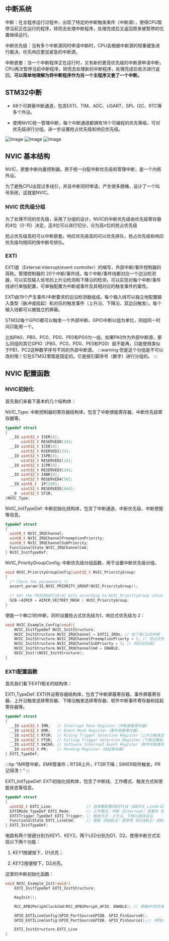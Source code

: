 ## 中断系统

中断：在主程序运行过程中，出现了特定的中断触发条件（中断源），使得CPU暂停当前正在运行的程序，转而去处理中断程序，处理完成后又返回原来被暂停的位置继续运行。

中断优先级：当有多个中断源同时申请中断时，CPU会根据中断源的轻重缓急进行裁决，优先响应更加紧急的中断源。

中断嵌套：当一个中断程序正在运行时，又有新的更高优先级的中断源申请中断，CPU再次暂停当前中断程序，转而去处理新的中断程序，处理完成后依次进行返回。**可以简单地理解为将中断程序作为另一个主程序又套了一个中断。**

## STM32中断

- 68个可屏蔽中断通道，包含EXTI、TIM、ADC、USART、SPI、I2C、RTC等多个外设。

- 使用NVIC统一管理中断，每个中断通道都拥有16个可编程的优先等级，可对优先级进行分组，进一步设置抢占优先级和响应优先级。

![Image](https://github.com/user-attachments/assets/c2f3cd5e-4960-493d-8676-72af498fce33)
![Image](https://github.com/user-attachments/assets/b125fded-a958-417c-898e-6e9979043855)
![Image](https://github.com/user-attachments/assets/267d7843-0515-4bd0-834c-43c3a92ae384)



## NVIC 基本结构

NVIC，嵌套中断向量控制器。用于统一分配中断优先级和管理中断，是一个内核外设。

为了避免CPU出现过多线引，并且中断同时申请，产生很多拥堵，设计了一个叫号系统，这就是NVIC。

### NVIC 优先级分组

为了处理不同的优先级，采用了分组的设计，NVIC的中断优先级由优先级寄存器的4位（0-15）决定，这4位可以进行切分，分为高$n$位的抢占优先级

抢占优先级高的可以中断嵌套。响应优先级高的可以优先排队，抢占优先级和响应优先级均相同的按中断号排队。

### EXTI

EXTI是（External interrupt/event controller）的缩写，外部中断/事件控制器的简称。管理控制器的 20个中断/事件线，每个中断/事件线都对应一个边沿检测器，可以实现输入信号的上升沿检测和下降沿的检测，可以实现对每个中断/事件线进行单独配置，可单独配置为中断或事件及其相对应的触发事件的属性。

EXTI由19个产生事件/中断要求的边沿检测器组成。每个输入线可以独立地配置输入类型（脉冲或挂起）和对应的触发事件（上升沿、下降沿、双边沿触发）。每个输入线都可以被独立的屏蔽。

STM32每个GPIO都可以触发一个外部中断，GPIO中断以组为单位，同组同一时间只能用一个。

比如PA0、PB0、PC0、PD0、PE0和PG0为一组，如果PA0作为外部中断源，那么同组的其它GPIO（PB0、PC0、PD0、PE0和PG0）就不能再，只能使用类似于PB1、PC2这种数字序号不同的外部中断源。
:::warning
但是这个分组是不可以改的哦！它在STM32里面是固定的。它是按引脚序号（数字）进行分组的。
:::

## NVIC 配置函数

### NVIC初始化

首先我们来看下基本的几个结构体：

NVIC_Type:  中断控制器的寄存器结构体，包含了中断使能寄存器、中断优先级寄存器等。

```C
typedef struct
{
  __IO uint32_t ISER[8];                      
       uint32_t RESERVED0[24];                                   
  __IO uint32_t ICER[8];                      
       uint32_t RSERVED1[24];                                    
  __IO uint32_t ISPR[8];                      
       uint32_t RESERVED2[24];                                   
  __IO uint32_t ICPR[8];                      
       uint32_t RESERVED3[24];                                   
  __IO uint32_t IABR[8];                      
       uint32_t RESERVED4[56];                                   
  __IO uint8_t  IP[240];                      
       uint32_t RESERVED5[644];                                  
  __O  uint32_t STIR;                         
}NVIC_Type; 
```

NVIC_InitTypeDef:  中断初始化结构体，包含了中断通道、中断优先级、中断使能等信息。

```C
typedef struct
{
  uint8_t NVIC_IRQChannel;                    
  uint8_t NVIC_IRQChannelPreemptionPriority;  
  uint8_t NVIC_IRQChannelSubPriority;         
  FunctionalState NVIC_IRQChannelCmd;         
} NVIC_InitTypeDef;
```

NVIC_PriorityGroupConfig:  中断优先级分组函数，用于设置中断优先级分组。

```C
void NVIC_PriorityGroupConfig(uint32_t NVIC_PriorityGroup)
{
  /* Check the parameters */
  assert_param(IS_NVIC_PRIORITY_GROUP(NVIC_PriorityGroup));
  
  /* Set the PRIGROUP[10:8] bits according to NVIC_PriorityGroup value */
  SCB->AIRCR = AIRCR_VECTKEY_MASK | NVIC_PriorityGroup;
}
```
使能一个串口1的中断，同时设置抢占式优先级为1，响应式优先级为 2：
```C
void NVIC_Example_Config(void){
    NVIC_InitTypeDef NVIC_InitStructure;
    NVIC_InitStructure.NVIC_IRQChannel = EXTI1_IRQn; // 给个串口1的中断
    NVIC_InitStructure.NVIC_IRQChannelPreemptionPriorty = 1; // 抢占优先级1
    NVIC_InitStructure.NVIC_IRQChannelSubPriorty = 2; // 响应优先级2
    NVIC_InitStructure.NVIC_IRQChannelCmd = ENABLE;
    NVIC_Init(&NVIC_InitStructure);
}
```

### EXTI配置函数

首先我们看下EXTI相关的结构体：

EXTI_TypeDef:  EXTI外设寄存器结构体，包含了中断屏蔽寄存器、事件屏蔽寄存器、上升沿触发选择寄存器、下降沿触发选择寄存器、软件中断事件寄存器和挂起寄存器等。

```C
typedef struct
{
  __IO uint32_t IMR;   // Interrupt Mask Register（中断屏蔽寄存器）
  __IO uint32_t EMR;   // Event Mask Register（事件屏蔽寄存器）
  __IO uint32_t RTSR;  // Rising Trigger Selection Register（上升沿触发选择寄存器）
  __IO uint32_t FTSR;  // Falling Trigger Selection Register（下降沿触发选择寄存器）
  __IO uint32_t SWIER; // Software Interrupt Event Register（软件中断事件寄存器）
  __IO uint32_t PR;    // Pending Register（挂起寄存器）
} EXTI_TypeDef;
```

:::tip
“IMR管中断，EMR管事件；RTSR上升，FTSR下降；SWIER软件触发，PR记得清！”
:::

EXTI_InitTypeDef: EXTI初始化结构体，包含了中断线、工作模式、触发方式和使能状态等信息。

```C
typedef struct
{
  uint32_t EXTI_Line;               // 选择要配置的EXTI线（如EXTI_Line0~EXTI_Line15）
  EXTIMode_TypeDef EXTI_Mode;       // 工作模式：中断（Interrupt）或事件（Event）
  EXTITrigger_TypeDef EXTI_Trigger; // 触发方式：上升沿、下降沿或双边沿
  FunctionalState EXTI_LineCmd;     // 使能（ENABLE）或禁用（DISABLE）该EXTI线
} EXTI_InitTypeDef;
```

电路有两个按键分别为KEY1、KEY2，两个LED分别为D1、D2。使用中断方式实现以下两个功能：

1. KEY1按键按下，D1点亮；

2. KEY2按键按下，D2点亮。

这里的中断初始化函数：

```C
void NVIC_Example_Init(void){
    EXTI_InitTypeDef EXTI_InitStructure;

    KeyInit();

    RCC_APB2PeriphClockCmd(RCC_APB2Periph_AFIO, ENABLE); // 使能GPIO的复用时钟功能，因为配置外部中断的寄存器（AFIO_EXTICRx）之前要先打开AFIO时钟。

    GPIO_EXTILineConfig(GPIO_PortSourceGPIOB, GPIO_PinSource0);
    GPIO_EXTILineConfig(GPIO_PortSourceGPIOB, GPIO_PinSource1);// 将PB组对应的IO口映射到外部中断的EXTI0和EXTI1上。

    EXTI_InitStructure.EXTI_Line
}
```